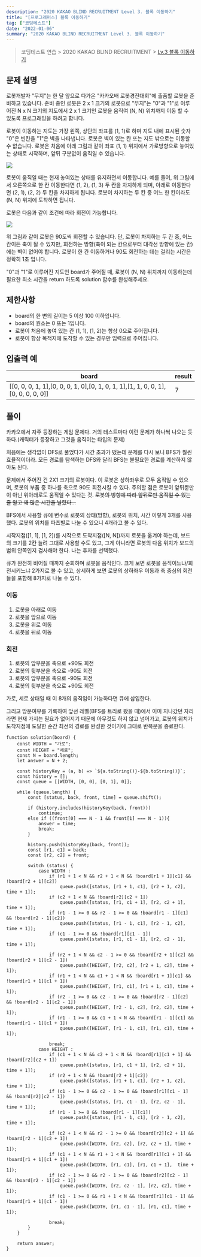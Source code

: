 ```yaml
---
description: "2020 KAKAO BLIND RECRUITMENT Level 3. 블록 이동하기"
title: "[프로그래머스] 블록 이동하기"
tag: ["코딩테스트"]
date: "2022-01-06"
summary: "2020 KAKAO BLIND RECRUITMENT Level 3. 블록 이동하기"
---
```


> 코딩테스트 연습 > 2020 KAKAO BLIND RECRUITMENT > [Lv.3 블록 이동하기](https://programmers.co.kr/learn/courses/30/lessons/60063)

## 문제 설명

로봇개발자 "무지"는 한 달 앞으로 다가온 "카카오배 로봇경진대회"에 출품할 로봇을 준비하고 있습니다. 준비 중인 로봇은 2 x 1 크기의 로봇으로 "무지"는 "0"과 "1"로 이루어진 N x N 크기의 지도에서 2 x 1 크기인 로봇을 움직여 (N, N) 위치까지 이동 할 수 있도록 프로그래밍을 하려고 합니다.

로봇이 이동하는 지도는 가장 왼쪽, 상단의 좌표를 (1, 1)로 하며 지도 내에 표시된 숫자 "0"은 빈칸을 "1"은 벽을 나타냅니다. 로봇은 벽이 있는 칸 또는 지도 밖으로는 이동할 수 없습니다. 로봇은 처음에 아래 그림과 같이 좌표 (1, 1) 위치에서 가로방향으로 놓여있는 상태로 시작하며, 앞뒤 구분없이 움직일 수 있습니다.

![](https://grepp-programmers.s3.amazonaws.com/files/production/33f5c19ba6/052d3514-5fca-4b85-82aa-0f9eaefae0a3.jpg)

로봇이 움직일 때는 현재 놓여있는 상태를 유지하면서 이동합니다. 예를 들어, 위 그림에서 오른쪽으로 한 칸 이동한다면 (1, 2), (1, 3) 두 칸을 차지하게 되며, 아래로 이동한다면 (2, 1), (2, 2) 두 칸을 차지하게 됩니다. 로봇이 차지하는 두 칸 중 어느 한 칸이라도 (N, N) 위치에 도착하면 됩니다.

로봇은 다음과 같이 조건에 따라 회전이 가능합니다.

![](https://grepp-programmers.s3.amazonaws.com/files/production/edfcdf57d3/f87055df-91e5-4f47-b99a-400c54bfdf3a.jpg)

위 그림과 같이 로봇은 90도씩 회전할 수 있습니다. 단, 로봇이 차지하는 두 칸 중, 어느 칸이든 축이 될 수 있지만, 회전하는 방향(축이 되는 칸으로부터 대각선 방향에 있는 칸)에는 벽이 없어야 합니다. 로봇이 한 칸 이동하거나 90도 회전하는 데는 걸리는 시간은 정확히 1초 입니다.

"0"과 "1"로 이루어진 지도인 board가 주어질 때, 로봇이 (N, N) 위치까지 이동하는데 필요한 최소 시간을 return 하도록 solution 함수를 완성해주세요.

## 제한사항

- board의 한 변의 길이는 5 이상 100 이하입니다.
- board의 원소는 0 또는 1입니다.
- 로봇이 처음에 놓여 있는 칸 (1, 1), (1, 2)는 항상 0으로 주어집니다.
- 로봇이 항상 목적지에 도착할 수 있는 경우만 입력으로 주어집니다.

## 입출력 예

| board                                                                             | result |
| --------------------------------------------------------------------------------- | ------ |
| [[0, 0, 0, 1, 1],[0, 0, 0, 1, 0],[0, 1, 0, 1, 1],[1, 1, 0, 0, 1],[0, 0, 0, 0, 0]] | 7      |

## 풀이

카카오에서 자주 등장하는 게임 문제다. 거의 테스트마다 이런 문제가 하나씩 나오는 듯하다.(캐릭터가 등장하고 그것을 움직이는 타입의 문제)

처음에는 생각없이 DFS로 풀었다가 시간 초과가 떴는데 문제를 다시 보니 BFS가 훨씬 효율적이더라. 모든 경로를 탐색하는 DFS와 달리 BFS는 불필요한 경로를 계산하지 않아도 된다.

문제에서 주어진 건 2X1 크기의 로봇이다. 이 로봇은 상하좌우로 모두 움직일 수 있으며, 로봇의 부품 중 하나를 축으로 90도 회전시킬 수 있다. 주의할 점은 로봇이 앞뒤뿐만이 아닌 위아래로도 움직일 수 있다는 것. ~~로봇의 방향에 따라 앞뒤로만 움직일 수 있는 줄 알고 꽤 많은 시간을 날렸다...~~

BFS에서 사용할 큐에 변수로 로봇의 상태(방향), 로봇의 위치, 시간 이렇게 3개를 사용했다. 로봇의 위치를 파츠별로 나눌 수 있으니 4개라고 볼 수 있다.

시작지점([1, 1], [1, 2])를 시작으로 도착지점([N, N])까지 로봇을 옮겨야 하는데, 보드의 크기를 2칸 늘려 그대로 사용할 수도 있고, 그게 아니라면 로봇의 다음 위치가 보드의 범위 안쪽인지 검사해야 한다. 나는 후자를 선택했다.

큐가 완전히 비어질 때까지 순회하며 로봇을 움직인다. 크게 보면 로봇을 움직이느냐/회전시키느냐 2가지로 볼 수 있고, 상세하게 보면 로봇의 상하좌우 이동과 축 중심의 회전들을 포함해 8가지로 나눌 수 있다.

### 이동

1. 로봇을 아래로 이동
2. 로봇을 앞으로 이동
3. 로봇을 위로 이동
4. 로봇을 뒤로 이동

### 회전

1. 로봇의 앞부분을 축으로 +90도 회전
2. 로봇의 뒷부분을 축으로 -90도 회전
3. 로봇의 앞부분을 축으로 -90도 회전
4. 로봇의 뒷부분을 축으로 +90도 회전

가로, 세로 상태일 때 이 8개의 움직임이 가능하다면 큐에 삽입한다.

그리고 방문여부를 기록하여 앞선 레벨(BFS를 트리로 봤을 때)에서 이미 지나갔던 자리라면 현재 가지는 필요가 없어지기 때문에 아무것도 하지 않고 넘어가고, 로봇의 위치가 도착지점에 도달한 순간 최선의 경로를 완성한 것이기에 그대로 반복문을 종료한다.

```
function solution(board) {
    const WIDTH = "가로";
    const HEIGHT = "세로";
    const N = board.length;
    let answer = N + 2;

    const historyKey = (a, b) => `${a.toString()}-${b.toString()}`;
    const history = [];
    const queue = [[WIDTH, [0, 0], [0, 1], 0]];

    while (queue.length) {
        const [status, back, front, time] = queue.shift();

        if (history.includes(historyKey(back, front)))
            continue;
        else if ((front[0] === N - 1 && front[1] === N - 1)){
            answer = time;
            break;
        }

        history.push(historyKey(back, front));
        const [r1, c1] = back;
        const [r2, c2] = front;

        switch (status) {
            case WIDTH :
                if (r1 + 1 < N && r2 + 1 < N && !board[r1 + 1][c1] && !board[r2 + 1][c2])
                    queue.push([status, [r1 + 1, c1], [r2 + 1, c2], time + 1]);
                if (c2 + 1 < N && !board[r2][c2 + 1])
                    queue.push([status, [r1, c1 + 1], [r2, c2 + 1], time + 1]);
                if (r1 - 1 >= 0 && r2 - 1 >= 0 && !board[r1 - 1][c1] && !board[r2 - 1][c2])
                    queue.push([status, [r1 - 1, c1], [r2 - 1, c2], time + 1]);
                if (c1 - 1 >= 0 && !board[r1][c1 - 1])
                    queue.push([status, [r1, c1 - 1], [r2, c2 - 1], time + 1]);

                if (r2 + 1 < N && c2 - 1 >= 0 && !board[r2 + 1][c2] && !board[r2 + 1][c2 - 1])
                    queue.push([HEIGHT, [r2, c2], [r2 + 1, c2], time + 1]);
                if (r1 + 1 < N && c1 + 1 < N && !board[r1 + 1][c1] && !board[r1 + 1][c1 + 1])
                    queue.push([HEIGHT, [r1, c1], [r1 + 1, c1], time + 1]);
                if (r2 - 1 >= 0 && c2 - 1 >= 0 && !board[r2 - 1][c2] && !board[r2 - 1][c2 - 1])
                    queue.push([HEIGHT, [r2 - 1, c2], [r2, c2], time + 1]);
                if (r1 - 1 >= 0 && c1 + 1 < N && !board[r1 - 1][c1] && !board[r1 - 1][c1 + 1])
                    queue.push([HEIGHT, [r1 - 1, c1], [r1, c1], time + 1]);

                break;
            case HEIGHT :
                if (c1 + 1 < N && c2 + 1 < N && !board[r1][c1 + 1] && !board[r2][c2 + 1])
                    queue.push([status, [r1, c1 + 1], [r2, c2 + 1], time + 1]);
                if (r2 + 1 < N && !board[r2 + 1][c2])
                    queue.push([status, [r1 + 1, c1], [r2 + 1, c2], time + 1]);
                if (c1 - 1 >= 0 && c2 - 1 >= 0 && !board[r1][c1 - 1] && !board[r2][c2 - 1])
                    queue.push([status, [r1, c1 - 1], [r2, c2 - 1], time + 1]);
                if (r1 - 1 >= 0 && !board[r1 - 1][c1])
                    queue.push([status, [r1 - 1, c1], [r2 - 1, c2], time + 1]);

                if (c2 + 1 < N && r2 - 1 >= 0 && !board[r2][c2 + 1] && !board[r2 - 1][c2 + 1])
                    queue.push([WIDTH, [r2, c2], [r2, c2 + 1], time + 1]);
                if (c1 + 1 < N && r1 + 1 < N && !board[r1][c1 + 1] && !board[r1 + 1][c1 + 1])
                    queue.push([WIDTH, [r1, c1], [r1, c1 + 1],  time + 1]);
                if (c2 - 1 >= 0 && r2 - 1 >= 0 && !board[r2][c2 - 1] && !board[r2 - 1][c2 - 1])
                    queue.push([WIDTH, [r2, c2 - 1], [r2, c2], time + 1]);
                if (c1 - 1 >= 0 && r1 + 1 < N && !board[r1][c1 - 1] && !board[r1 + 1][c1 - 1])
                    queue.push([WIDTH, [r1, c1 - 1], [r1, c1], time + 1]);

                break;
        }
    }

    return answer;
}
```
